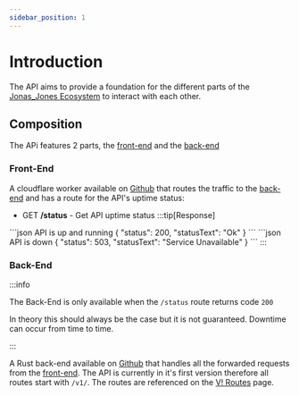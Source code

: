 ```yaml
---
sidebar_position: 1
---
```



# Introduction

The API aims to provide a foundation for the different parts of the [Jonas_Jones Ecosystem](jj_ecosystem) to interact with each other.

## Composition

The APi features 2 parts, the [front-end](#front-end) and the [back-end](#back-end)

### Front-End

A cloudflare worker available on [Github](https://github.com/JonasunderscoreJones/api-worker/) that routes the traffic to the [back-end](#back-end) and has a route for the API's uptime status:

- GET **/status** - Get API uptime status
:::tip[Response]
<Tabs>
    <TabItem value="200" label="200">
```json
API is up and running
{
    "status": 200,
    "statusText": "Ok"
}
```
    </TabItem>
    <TabItem value="503" label="503">
```json
API is down
{
    "status": 503,
    "statusText": "Service Unavailable"
}
```
    </TabItem>
</Tabs>
:::

### Back-End

:::info

The Back-End is only available when the `/status` route returns code `200`

In theory this should always be the case but it is not guaranteed. Downtime can occur from time to time.

:::

A Rust back-end available on [Github](https://github.com/JonasunderscoreJones/jonas_jones-api) that handles all the forwarded requests from the [front-end](#front-end). The API is currently in it's first version therefore all routes start with `/v1/`. The routes are referenced on the [V! Routes](/API/v1-routes) page.



